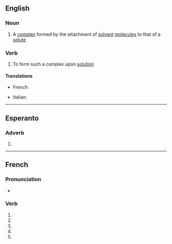 {{also|solvaté}}

==English==

===Noun===
{{en-noun}}

# {{lb|en|chemistry}} A [[complex]] formed by the attachment of [[solvent]] [[molecule]]s to that of a [[solute]]

===Verb===
{{en-verb}}

# {{lb|en|chemistry}} To form such a complex upon [[solution]]

====Translations====
{{trans-top|chemistry: to form a solvate}}
* French: {{t+|fr|solvater}}
{{trans-mid}}
* Italian: {{t+|it|solvatare}}
{{trans-bottom}}

----

==Esperanto==

===Adverb===
{{eo-part}}

# {{eo-form of|solv|ate}}

----

==French==

===Pronunciation===
* {{homophones|fr|solvatent|solvates}}

===Verb===
{{head|fr|verb form}}

# {{inflection of|fr|solvater||1|s|pres|indc}}
# {{inflection of|fr|solvater||3|s|pres|indc}}
# {{inflection of|fr|solvater||1|s|pres|subj}}
# {{inflection of|fr|solvater||3|s|pres|subj}}
# {{inflection of|fr|solvater||2|s|impr}}